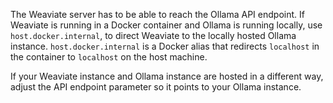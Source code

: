 The Weaviate server has to be able to reach the Ollama API endpoint. If Weaviate is running in a Docker container and Ollama is running locally, use `host.docker.internal`, to direct Weaviate to the locally hosted Ollama instance. `host.docker.internal` is a Docker alias that redirects `localhost` in the container to `localhost` on the host machine.

If your Weaviate instance and Ollama instance are hosted in a different way, adjust the API endpoint parameter so it points to your Ollama instance.